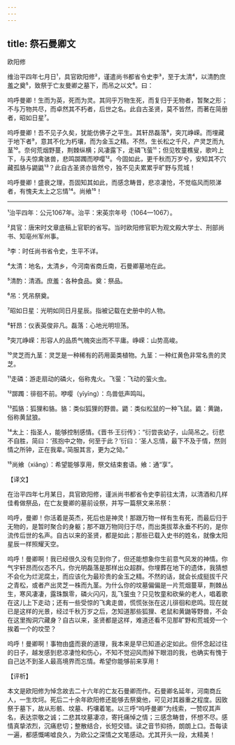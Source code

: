 ```yaml
---
---
---
```

title: 祭石曼卿文
---




欧阳修

维治平四年七月日¹，具官欧阳修²，谨遣尚书都省令史李³，至于太清⁴，以清酌庶羞之奠⁵，致祭于亡友曼卿之墓下，而吊之以文⁶。曰：

呜呼曼卿！生而为英，死而为灵。其同乎万物生死，而复归于无物者，暂聚之形；不与万物共尽，而卓然其不朽者，后世之名。此自古圣贤，莫不皆然，而著在简册者，昭如日星⁷。

呜呼曼卿！吾不见子久矣，犹能仿佛子之平生。其轩昂磊落⁸，突兀峥嵘。而埋藏于地下者⁹，意其不化为朽壤，而为金玉之精。不然，生长松之千尺，产灵芝而九茎¹⁰。奈何荒烟野蔓，荆棘纵横；风凄露下，走磷飞萤¹¹；但见牧童樵叟，歌吟上下，与夫惊禽骇兽，悲鸣踯躅而咿嘤¹²。今固如此，更千秋而万岁兮，安知其不穴藏孤貉与鼯鼪¹³？此自古圣贤亦皆然兮，独不见夫累累乎旷野与荒城！

呜呼曼卿！盛衰之理，吾固知其如此，而感念畴昔，悲凉凄怆，不觉临风而陨涕者，有愧夫太上之忘情¹⁴。尚飨¹⁵！



***



¹治平四年：公元1067年。治平：宋英宗年号（1064—1067）。

²具官：唐宋时文章底稿上官职的省写。当时欧阳修官职为观文殿大学士、刑部尚书、知亳州军州事。

³李：时任尚书省令史，生平不详。

⁴太清：地名，太清乡，今河南省商丘南，石曼卿墓地在此。

⁵清酌：清酒。庶羞：各种食品。奠：祭品。

⁶吊：凭吊祭奠。

⁷昭如日星：光明如同日月星辰。指被记载在史册中的人物。

⁸轩昂：仪表英俊非凡。磊落：心地光明坦荡。

⁹突兀峥嵘：形容人的品质气魄突出而不平庸。峥嵘：山势高峻。

¹⁰灵芝而九茎：灵芝是一种稀有的药用菌类植物。九茎：一种红黄色非常名贵的灵芝。

¹¹走磷：游走扇动的磷火，俗称鬼火。飞萤：飞动的萤火虫。

¹²踯躅：徘徊不前。咿嘤（yīyīng）：鸟兽低声鸣叫。

¹³孤貉：狐狸和貉。貉：类似狐狸的野兽。鼯：类似松鼠的一种飞鼠。鼪：黄鼬，俗称黄鼠狼。

¹⁴太上：指圣人，能够控制感情。《晋书·王衍传》：“衍尝丧幼子，山简吊之。衍悲不自胜，简曰：‘孩抱中之物，何至于此？’衍曰：‘圣人忘情，最下不及于情，然则情之所钟，正在我辈。’简服其言，更为之恸。”

¹⁵尚飨（xiǎng）：希望能够享用，祭文结束套语。飨：通“享”。

【译文】

在治平四年七月某日，具官欧阳修，谨派尚书都省令史李前往太清，以清酒和几样佳肴做祭品，在亡友曼卿的墓前设祭，并写一篇祭文来吊祭：

呜呼，曼卿！你活着是英杰，死后也是神灵！那跟万物一样有生有死，而最后归于无物的，是暂时聚合的身躯；那不跟万物同归于尽，而出类拔萃永垂不朽的，是你流传后世的名声。自古以来的圣贤，都是如此；那些已载入史书的姓名，就像太阳星辰一样照耀天空。

呜呼！曼卿啊！我已经很久没有见到你了，但还能想象你生前意气风发的神情。你气宇轩昂而仪态不凡，你光明磊落是那样出众超群。你埋葬在地下的遗体，我猜想不会化为烂泥腐土，而应该化为最珍贵的金玉之精。不然的话，就会长成挺拔千尺之青松，或者产出灵芝一株而九茎。为什么你的坟墓偏偏是一片荒烟蔓草，荆棘丛生，寒风凄凄，露珠飘零，磷火闪闪，乱飞萤虫？只见牧童和砍柴的老人，唱着歌在这儿上下走动；还有一些受惊的飞禽走兽，慌慌张张在这儿徘徊和悲鸣。现在就已是这样的光景，经过千秋万岁之后，怎知道那些狐狸、老鼠和黄鼬等野兽，不会在这里掏洞穴藏身？自古以来，圣贤都是这样，难道还看不见那旷野和荒城旁一个挨着一个的坟茔？

呜呼！曼卿啊！事物由盛而衰的道理，我本来是早已知道必定如此。但怀念起过往的日子，越发感到悲凉凄怆和伤心，不知不觉迎风而掉下眼泪的我，也确实有愧于自己达不到圣人最高境界而忘情。希望你能够前来享用！

【评析】

本文是欧阳修为悼念故去二十六年的亡友石曼卿而作。石曼卿名延年，河南商丘人，一生坎坷。死后二十余年欧阳修还能够去祭奠他，可见对其器重之程度。因致祭于墓下，故从形骸、坟墓、朽壤着笔。以三呼“呜呼曼卿”为线索，一赞叹其声名，表达崇敬之诚；二悲其坟墓凄凉，寄托痛悼之情；三感念畴昔，怀想不尽。感情真挚浓烈，沉痛悲切；整散结合，长短交错。读之音节抑扬，朗朗上口。吾每读一遍，都感慨唏嘘良久，为欧公之深情之文笔感动。尤其开头一段，太精美！